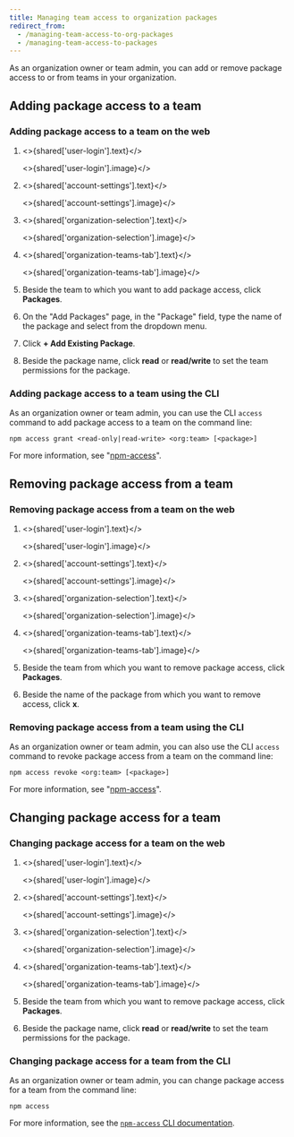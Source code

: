 ```yaml
---
title: Managing team access to organization packages
redirect_from:
  - /managing-team-access-to-org-packages
  - /managing-team-access-to-packages
---
```


As an organization owner or team admin, you can add or remove package access to or from teams in your organization.

## Adding package access to a team

### Adding package access to a team on the web

1. <>{shared['user-login'].text}</>

   <>{shared['user-login'].image}</>

2. <>{shared['account-settings'].text}</>

   <>{shared['account-settings'].image}</>

3. <>{shared['organization-selection'].text}</>

   <>{shared['organization-selection'].image}</>

4. <>{shared['organization-teams-tab'].text}</>

   <>{shared['organization-teams-tab'].image}</>

5. Beside the team to which you want to add package access, click **Packages**.

   <Screenshot src="/organizations/managing-teams/team-packages-button.png" alt="Screenshot of the packages button" />

6. On the "Add Packages" page, in the "Package" field, type the name of the package and select from the dropdown menu.

   <Screenshot src="/organizations/managing-teams/team-package-select.png" alt="Screenshot of the package selection" />

7. Click **+ Add Existing Package**.

   <Screenshot src="/organizations/managing-teams/team-package-add-existing-button.png" alt="Screenshot of the add package button" />

8. Beside the package name, click **read** or **read/write** to set the team permissions for the package.

   <Screenshot src="/organizations/managing-teams/team-package-permissions.png" alt="Screenshot of the team package permission option" />

### Adding package access to a team using the CLI

As an organization owner or team admin, you can use the CLI `access` command to add package access to a team on
the command line:

```
npm access grant <read-only|read-write> <org:team> [<package>]
```

For more information, see "[npm-access][access-cli]".

## Removing package access from a team

### Removing package access from a team on the web

1. <>{shared['user-login'].text}</>

   <>{shared['user-login'].image}</>

2. <>{shared['account-settings'].text}</>

   <>{shared['account-settings'].image}</>

3. <>{shared['organization-selection'].text}</>

   <>{shared['organization-selection'].image}</>

4. <>{shared['organization-teams-tab'].text}</>

   <>{shared['organization-teams-tab'].image}</>

5. Beside the team from which you want to remove package access, click **Packages**.

   <Screenshot src="/organizations/managing-teams/team-packages-button.png" alt="Screenshot of the packages button" />

6. Beside the name of the package from which you want to remove access, click **x**.

   <Screenshot src="/organizations/managing-teams/team-package-remove-button.png" alt="Screenshot of the remove package button" />

### Removing package access from a team using the CLI

As an organization owner or team admin, you can also use the CLI `access` command to revoke package access from a team on
the command line:

```
npm access revoke <org:team> [<package>]
```
For more information, see "[npm-access][access-cli]".

## Changing package access for a team

### Changing package access for a team on the web

1. <>{shared['user-login'].text}</>

   <>{shared['user-login'].image}</>

2. <>{shared['account-settings'].text}</>

   <>{shared['account-settings'].image}</>

3. <>{shared['organization-selection'].text}</>

   <>{shared['organization-selection'].image}</>

4. <>{shared['organization-teams-tab'].text}</>

   <>{shared['organization-teams-tab'].image}</>

5. Beside the team from which you want to remove package access, click **Packages**.

   <Screenshot src="/organizations/managing-teams/team-packages-button.png" alt="Screenshot of the packages button" />

6. Beside the package name, click **read** or **read/write** to set the team permissions for the package.

   <Screenshot src="/organizations/managing-teams/team-package-change-permissions.png" alt="Screenshot of the change package permission option" />

### Changing package access for a team from the CLI

As an organization owner or team admin, you can change package access for a team from the command line:

```
npm access
```
For more information, see the [`npm-access` CLI documentation][access-cli].


[access-cli]: /cli/access
